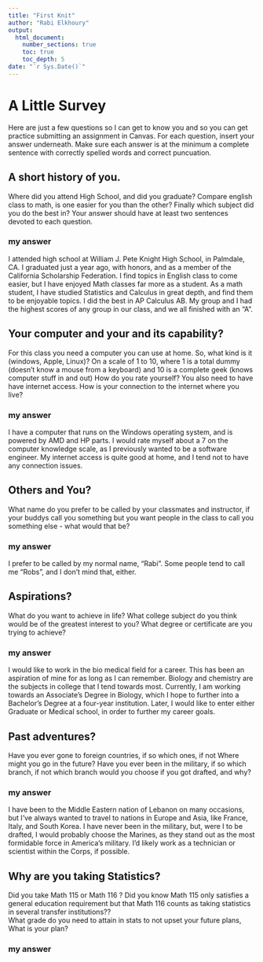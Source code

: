 ```yaml
---
title: "First Knit"
author: "Rabi Elkhoury"
output: 
  html_document:
    number_sections: true
    toc: true
    toc_depth: 5
date: "`r Sys.Date()`"   
---
```


# A Little Survey

Here are just a few questions so I can get to know you and so you can get practice submitting an assignment in Canvas.  For each question, insert your answer underneath. Make sure each answer is at the minimum a complete sentence with correctly spelled words and correct puncuation. 

## A short history of you.  
Where did you attend High School, and did you graduate? Compare english class to math, is one easier for you than the other? Finally which subject did you do the best in? Your answer should have at least two sentences devoted to each question.  
  
### my answer     
I attended high school at William J. Pete Knight High School, in Palmdale, CA.  I graduated just a year ago, with honors, and as a member of the California Scholarship Federation.  I find topics in English class to come easier, but I have enjoyed Math classes far more as a student.  As a math student, I have studied Statistics and Calculus in great depth, and find them to be enjoyable topics.  I did the best in AP Calculus AB.  My group and I had the highest scores of any group in our class, and we all finished with an "A".

     


## Your computer and your and its capability?  
 For this class  you need a computer you can use at home.  So, what kind is it (windows, Apple, Linux)?  On a scale of 1 to 10, where 1 is a total dummy (doesn't know a mouse from a keyboard) and 10 is a complete geek (knows computer stuff in and out) How do you rate yourself?  You also need to have have internet access. How is your connection to the internet where you live?

### my answer   
I have a computer that runs on the Windows operating system, and is powered by AMD and HP parts.  I would rate myself about a 7 on the computer knowledge scale, as I previously wanted to be a software engineer.  My internet access is quite good at home, and I tend not to have any connection issues.  
   

## Others and You?   
What name do you prefer to be called by your classmates and instructor, if your buddys call you something but you want people in the class to call you something else - what would that be? 

### my answer     
I prefer to be called by my normal name, "Rabi".  Some people tend to call me "Robs", and I don't mind that, either.  
   
 




## Aspirations?   
What do you want to achieve in life?  What college subject do you think would be of the greatest interest to you? What degree or certificate are you trying to achieve?

### my answer     
I would like to work in the bio medical field for a career.  This has been an aspiration of mine for as long as I can remember.  Biology and chemistry are the subjects in college that I tend towards most.  Currently,  I am working towards an Associate's Degree in Biology, which I hope to further into a Bachelor's Degree at a four-year institution.  Later, I would like to enter either Graduate or Medical school, in order to further my career goals.
   
 




## Past adventures?  
Have you ever gone to foreign countries, if so which ones, if not Where might you go in the future?  Have you ever been in the military, if so which branch, if not which branch would you choose if you got drafted, and why?

### my answer     
I have been to the Middle Eastern nation of Lebanon on many occasions, but I've always wanted to travel to nations in Europe and Asia, like France, Italy, and South Korea.  I have never been in the military, but, were I to be drafted, I would probably choose the Marines, as they stand out as the most formidable force in America's military.  I'd likely work as a technician or scientist within the Corps, if possible.
   
  




## Why are you taking Statistics?  
Did you take Math 115 or Math 116 ?  Did you know Math 115 only satisfies a general education requirement but that Math 116 counts as taking statistics in several transfer institutions??  
What grade do you need to attain in stats to not upset your future plans, What is your plan?  
 

### my answer     
  
   
 






  




